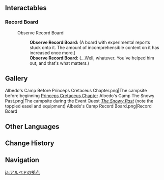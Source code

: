 {{Location Infobox
|image        = <gallery>
Albedo's Campsite.jpeg|In-game
Point of Interest Albedo's Campsite Location.png|Map
</gallery>
|type         = Point of Interest
|region       = Mondstadt
|area         = Dragonspine
}}
{{Location Intro|'''Albedo's Campsite''' ''(unofficial name)''|description=<p>It is a small laboratory outpost in [[Dragonspine]] used by [[Albedo]]. It is located along the path from the [[Entombed City - Ancient Palace]] leading to the [[Entombed City - Outskirts]].</p><!--

--><p>The laboratory is situated in a small cave on the side of the mountain. At the entrance are two lit braziers that warm up the player upon approach, along with a cooking pot that can be used to cook food or process ingredients. There are two workstations and four shelves, all stacked with research materials. There is also a [[Crafting Bench]] that players can use for [[Alchemy]]. Finally, various barrels and crates are scattered along the outpost, some of which can be investigated for ingredients.</p>}}

==Interactables==
===Record Board===
{{Dialogue start}}
:{{DIcon}} Observe Record Board
::'''Observe Record Board:''' (A board with experimental reports stuck onto it. The amount of incomprehensible content on it has increased once more.)
::'''Observe Record Board:''' (...Well, whatever. You've helped him out, and that's what matters.)
{{Dialogue end}}

==Gallery==
<gallery>
Albedo's Camp Before Princeps Cretaceus Chapter.png|The campsite before beginning [[Princeps Cretaceus Chapter]]
Albedo's Camp The Snowy Past.png|The campsite during the Event Quest ''[[The Snowy Past]]'' (note the toppled easel and equipment)
Albedo's Camp Record Board.png|Record Board
</gallery>

==Other Languages==
{{Other Languages|default_hidden = 1
|en      = Albedo's Campsite
|zhs     = 阿贝多的营地
|zhs_rm  = Ābèiduō de Yíngdì
|zht     = 阿貝多的營地
|zht_rm  = Ābèiduō de Yíngdì
|ja      = アルベドの拠点
|ja_rm   = Arubedo no Kyoten
|ko      = 알베도의 야영지
|ko_rm   = Albedo-ui Yayeongji
|es      = Campamento de Albedo
|fr      = Campement d'Albedo
|ru      = Лагерь Альбедо
|th      = แคมป์ของ Albedo
|th_rm   = Khaem khong Albedo
|vi      = Doanh trại của Albedo
|de      = Lagerplatz von Albedo
|id      = Kemah Albedo
|pt      = Acampamento de Albedo
|tr      = 
|it      = 
}}

==Change History==
{{Change History|1.2}}

==Navigation==
{{PoI Navbox|Mondstadt}}

[[ja:アルベドの拠点]]
